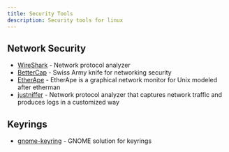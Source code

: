 ```yaml
---
title: Security Tools
description: Security tools for linux
---
```



## Network Security

- [WireShark](https://www.wireshark.org/) - Network protocol analyzer
- [BetterCap](https://www.bettercap.org/) - Swiss Army knife for networking security
- [EtherApe](https://etherape.sourceforge.io/) - EtherApe is a graphical network monitor for Unix modeled after etherman
- [justniffer](https://onotelli.github.io/justniffer/) - Network protocol analyzer that captures network traffic and produces logs in a customized way

## Keyrings

- [gnome-keyring](https://wiki.gnome.org/Projects/GnomeKeyring) - GNOME solution for keyrings